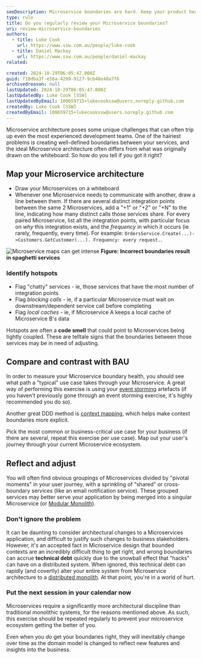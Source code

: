 ```yaml
---
seoDescription: Microservice boundaries are hard. Keep your product healthy, scalable, and successful by reviewing your boundaries regularly.
type: rule
title: Do you regularly review your Microservice boundaries?
uri: review-microservice-boundaries
authors:
  - title: Luke Cook
    url: https://www.ssw.com.au/people/luke-cook
  - title: Daniel Mackay
    url: https://www.ssw.com.au/people/daniel-mackay
related:

created: 2024-10-29T06:05:47.000Z
guid: f10dba3f-e56a-4289-9127-9cb48e40a7f6
archivedreason: null
lastUpdated: 2024-10-29T06:05:47.000Z
lastUpdatedBy: Luke Cook [SSW]
lastUpdatedByEmail: 100659715+lukecookssw@users.noreply.github.com
createdBy: Luke Cook [SSW]
createdByEmail: 100659715+lukecookssw@users.noreply.github.com
---
```

Microservice architecture poses some unique challenges that can often trip up even the most experienced development teams. One of the hairiest problems is creating well-defined boundaries between your services, and the ideal Microservice architecture often differs from what was originally drawn on the whiteboard. So how do you tell if you got it right?
<!-- endintro -->

## Map your Microservice architecture

* Draw your Microservices on a whiteboard
* Whenever one Microservice needs to communicate with another, draw a line between them. If there are several distinct integration points between the same 2 Microservices, add a "+1" or "+2" or "+N" to the line, indicating how many distinct calls those services share. For every paired Microservice, list all the integration points, with particular focus on *why* this integration exists, and the *frequency* in which it occurs (ie rarely, frequently, every time). For example: `OrdersService.Create(...)->Customers.GetCustomer(...). Frequency: every request.`.

![Microservice maps can get intense](/uploads/rules/review-microservice-boundaries/bad-example-microservice-boundaries.png)
**Figure: Incorrect boundaries result in spaghetti services**

### Identify hotspots

* Flag "chatty" services - ie, those services that have the most number of integration points
* Flag *blocking calls* - ie, if a particular Microservice must wait on downstream/dependent service call before completing
* Flag *local caches* - ie, if Microservice A keeps a local cache of Microservice B's data

Hotspots are often a **code smell** that could point to Microservices being tightly coupled. These are telltale signs that the boundaries between those services may be in need of adjusting.

## Compare and contrast with BAU

In order to measure your Microservice boundary health, you should see what path a "typical" use case takes through your Microservice.
A great way of performing this exercise is using your [event storming](https://ssw.com.au/rules/event-storming) artefacts (if you haven't previously gone through an event storming exercise, it's highly recommended you do so).

Another great DDD method is [context mapping](https://www.infoq.com/articles/ddd-contextmapping/), which helps make context boundaries more explicit.

Pick the most common or business-critical use case for your business (if there are several, repeat this exercise per use case). Map out your user's journey through your current Microservice ecosystem.

## Reflect and adjust

You will often find obvious groupings of Microservices divided by "pivotal moments" in your user journey, with a sprinkling of "shared" or cross-boundary services (like an email notification service). These grouped services may better serve your application by being merged into a singular Microservice (or [Modular Monolith](https://ssw.com.au/rules/rules-to-better-modular-monoliths)).

### Don't ignore the problem

It can be daunting to consider architectural changes to a Microservices application, and difficult to justify such changes to business stakeholders. However, it's an accepted fact in Microservice design that bounded contexts are an incredibly difficult thing to get right, and wrong boundaries can accrue **technical debt** quickly due to the snowball effect that "hacks" can have on a distributed system. When ignored, this technical debt can rapidly (and covertly) alter your entire system from Microservice architecture to a [distributed monolith](https://medium.com/simpplr-technology/microservices-architecture-the-hard-parts-trap-of-distributed-monolith-7d707858aa32). At that point, you're in a world of hurt.

### Put the next session in your calendar now

Microservices require a significantly more architectural discipline than traditional monolithic systems, for the reasons mentioned above. As such, this exercise should be repeated regularly to prevent your microservice ecosystem getting the better of you.

Even when you *do* get your boundaries right, they will inevitably change over time as the domain model is changed to reflect new features and insights into the business.
